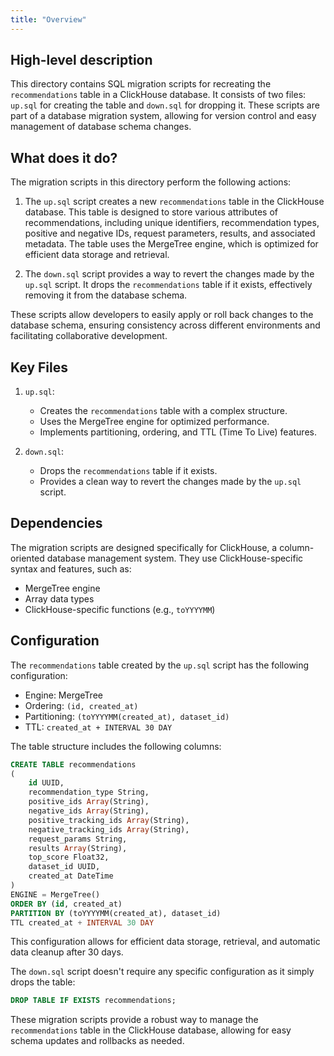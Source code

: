 ```yaml
---
title: "Overview"
---
```


## High-level description
This directory contains SQL migration scripts for recreating the `recommendations` table in a ClickHouse database. It consists of two files: `up.sql` for creating the table and `down.sql` for dropping it. These scripts are part of a database migration system, allowing for version control and easy management of database schema changes.

## What does it do?
The migration scripts in this directory perform the following actions:

1. The `up.sql` script creates a new `recommendations` table in the ClickHouse database. This table is designed to store various attributes of recommendations, including unique identifiers, recommendation types, positive and negative IDs, request parameters, results, and associated metadata. The table uses the MergeTree engine, which is optimized for efficient data storage and retrieval.

2. The `down.sql` script provides a way to revert the changes made by the `up.sql` script. It drops the `recommendations` table if it exists, effectively removing it from the database schema.

These scripts allow developers to easily apply or roll back changes to the database schema, ensuring consistency across different environments and facilitating collaborative development.

## Key Files

1. `up.sql`:
   - Creates the `recommendations` table with a complex structure.
   - Uses the MergeTree engine for optimized performance.
   - Implements partitioning, ordering, and TTL (Time To Live) features.

2. `down.sql`:
   - Drops the `recommendations` table if it exists.
   - Provides a clean way to revert the changes made by the `up.sql` script.

## Dependencies
The migration scripts are designed specifically for ClickHouse, a column-oriented database management system. They use ClickHouse-specific syntax and features, such as:

- MergeTree engine
- Array data types
- ClickHouse-specific functions (e.g., `toYYYYMM`)

## Configuration
The `recommendations` table created by the `up.sql` script has the following configuration:

- Engine: MergeTree
- Ordering: `(id, created_at)`
- Partitioning: `(toYYYYMM(created_at), dataset_id)`
- TTL: `created_at + INTERVAL 30 DAY`

The table structure includes the following columns:

```sql
CREATE TABLE recommendations
(
    id UUID,
    recommendation_type String,
    positive_ids Array(String),
    negative_ids Array(String),
    positive_tracking_ids Array(String),
    negative_tracking_ids Array(String),
    request_params String,
    results Array(String),
    top_score Float32,
    dataset_id UUID,
    created_at DateTime
)
ENGINE = MergeTree()
ORDER BY (id, created_at)
PARTITION BY (toYYYYMM(created_at), dataset_id)
TTL created_at + INTERVAL 30 DAY
```

This configuration allows for efficient data storage, retrieval, and automatic data cleanup after 30 days.

The `down.sql` script doesn't require any specific configuration as it simply drops the table:

```sql
DROP TABLE IF EXISTS recommendations;
```

These migration scripts provide a robust way to manage the `recommendations` table in the ClickHouse database, allowing for easy schema updates and rollbacks as needed.